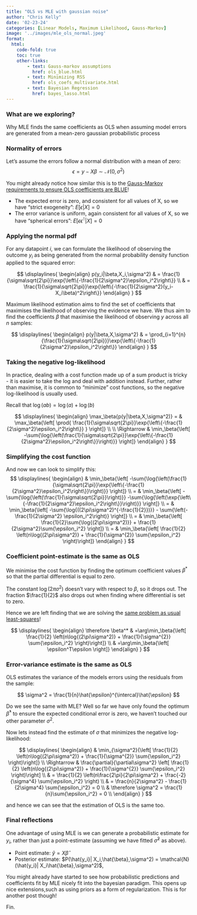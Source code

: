 ```yaml
---
title: "OLS vs MLE with gaussian noise"
author: "Chris Kelly"
date: '02-23-24'
categories: [Linear Models, Maximum Likelihood, Gauss-Markov]
image: '../images/mle_ols_normal.jpeg'
format:
  html:
    code-fold: true
    toc: true
    other-links:
        - text: Gauss-markov assumptions
          href: ols_blue.html
        - text: Minimizing RSS
          href: ols_coefs_multivariate.html
        - text: Bayesian Regression
          href: bayes_lasso.html
---
```


::: {.callout-tip}
### What are we exploring?
Why MLE finds the same coefficients as OLS when assuming model errors are generated from a mean-zero gaussian probabilistic process
:::

### Normality of errors

Let's assume the errors follow a normal distribution with a mean of zero:
$$
\epsilon  = y - X\beta \sim \mathcal{N}(0,\sigma^2)
$$

<!-- :::{.column-margin}
Recall that $y$ is a vector of outcomes across all $n$ samples. For any sample $i$, its observed outcome $y_i$ is predicted from $X_i$ via global coefficients $\beta$.
::: -->

You might already notice how similar this is to the [Gauss-Markov requirements to ensure OLS coefficients are BLUE](ols_blue.html)!

* The expected error is zero, and consistent for all values of X, so we have "strict exogeneity": $E[\epsilon|X] = 0$
* The error variance is uniform, again consistent for all values of X, so we have "spherical errors": $E[\epsilon\epsilon^{\intercal}|X] = 0$

### Applying the normal pdf

For any datapoint $i$, we can formulate the likelihood of observing the outcome $y_i$ as being generated from the normal probability density function applied to the squared error:

$$
\displaylines{
\begin{align}
p(y_i|\beta,X_i,\sigma^2) 
& = \frac{1}{\sigma\sqrt{2\pi}}\exp{\left\{-\frac{1}{2\sigma^2}\epsilon_i^2\right\}} \\
& = \frac{1}{\sigma\sqrt{2\pi}}\exp{\left\{-\frac{1}{2\sigma^2}(y_i-X_i\beta)^2\right\}}
\end{align}
}
$$

Maximum likelihood estimation aims to find the set of coefficients that maximises the likelihood of observing the evidence we have. We thus aim to find the coefficients $\beta$ that maximise the likelihood of observing $y$ across all $n$ samples:

$$
\displaylines{
\begin{align}
p(y|\beta,X,\sigma^2) 
& = \prod_{i=1}^{n}{\frac{1}{\sigma\sqrt{2\pi}}}\exp{\left\{-\frac{1}{2\sigma^2}\epsilon_i^2\right\}}
\end{align}
}
$$


### Taking the negative log-likelihood

In practice, dealing with a cost function made up of a sum product is tricky - it is easier to take the log and deal with addition instead. Further, rather than maximise, it is common to "minimize" cost functions, so the negative log-likelihood is usually used.

:::{.column-margin}
Recall that $\log{\left(ab\right)} = \log{\left(a\right)} + \log{\left(b\right)}$
:::

$$
\displaylines{
\begin{align}
\max_\beta{p(y|\beta,X,\sigma^2)} 
= & 
\max_\beta{\left[ \prod{ \frac{1}{\sigma\sqrt{2\pi}}\exp{\left\{-\frac{1}{2\sigma^2}\epsilon_i^2\right\}} } \right]}
\\ \\ \Rightarrow & 
\min_\beta{\left[ -\sum{\log{\left(\frac{1}{\sigma\sqrt{2\pi}}\exp{\left\{-\frac{1}{2\sigma^2}\epsilon_i^2\right\}}\right)}} \right]}
\end{align}
}
$$

### Simplifying the cost function

And now we can look to simplify this:
$$
\displaylines{
\begin{align}
& \min_\beta{\left[ -\sum{\log{\left(\frac{1}{\sigma\sqrt{2\pi}}\exp{\left\{-\frac{1}{2\sigma^2}\epsilon_i^2\right\}}\right)}} \right]}
\\ = & \min_\beta{\left[ -\sum{\log{\left(\frac{1}{\sigma\sqrt{2\pi}}\right)}} -\sum{\log{\left(\exp{\left\{-\frac{1}{2\sigma^2}\epsilon_i^2\right\}}\right)}} \right]} 
\\ = & \min_\beta{\left[ -\sum{\log{((2\pi\sigma^2)^{-\frac{1}{2}})}} - \sum{\left(-\frac{1}{2\sigma^2} \epsilon_i^2\right)} \right]} 
\\ = & \min_\beta{\left[ \frac{1}{2}\sum{\log{(2\pi\sigma^2)}} + \frac{1}{2\sigma^2}\sum{\epsilon_i^2} \right]} 
\\ = & \min_\beta{\left[ \frac{1}{2} \left(n\log{(2\pi\sigma^2)} + \frac{1}{\sigma^{2}} \sum{\epsilon_i^2}  \right)\right]} 
\end{align}
}
$$

### Coefficient point-estimate is the same as OLS

We minimise the cost function by finding the optimum coefficient values $\beta^*$ so that the partial differential is equal to zero.

The constant $\log{(2\pi\sigma^2)}$ doesn't vary with respect to $\beta$, so it drops out. The fraction $\frac{1}{2}$ also drops out when finding where differential is set to zero.

Hence we are left finding that we are solving the [same problem as usual least-squares](ols_coefs_multivariate.html)!

$$
\displaylines{
\begin{align}
\therefore \beta^* & =\arg\min_\beta{\left[ \frac{1}{2} \left(n\log{(2\pi\sigma^2)} + \frac{1}{\sigma^{2}} \sum{\epsilon_i^2}  \right)\right]}
\\ & =\arg\min_\beta{\left[ \epsilon^T\epsilon \right]}
\end{align}
}
$$

### Error-variance estimate is the same as OLS

OLS estimates the variance of the models errors using the residuals from the sample:

$$
\sigma^2 = \frac{1}{n}\hat{\epsilon}^{\intercal}\hat{\epsilon}
$$

Do we see the same with MLE? Well so far we have only found the optimum $\hat{\beta}^*$ to ensure the expected conditional error is zero, we haven't touched our other parameter $\sigma^2$.

Now lets instead find the estimate of $\sigma$ that minimizes the negative log-likelihood:

$$
\displaylines{
\begin{align}
& \min_{\sigma^2}{\left[ \frac{1}{2} \left(n\log{(2\pi\sigma^2)} + \frac{1}{\sigma^{2}} \sum{\epsilon_i^2}  \right)\right]} \\
\Rightarrow &
\frac{\partial}{\partial\sigma^2}
\left[ \frac{1}{2} \left(n\log{(2\pi\sigma^2)} + \frac{1}{\sigma^{2}} \sum{\epsilon_i^2}  \right)\right]
\\ & =
\frac{1}{2} \left(n\frac{2\pi}{2\pi\sigma^2} + \frac{-2}{\sigma^4} \sum{\epsilon_i^2}  \right)
\\ & =
\frac{n}{2\sigma^2} - \frac{1}{2\sigma^4} \sum{\epsilon_i^2} = 0 \\
& \therefore \sigma^2 = \frac{1}{n}\sum{\epsilon_i^2} = 0 \\
\end{align}
}
$$

and hence we can see that the estimation of OLS is the same too.

### Final reflections

One advantage of using MLE is we can generate a probabilistic estimate for $y_i$, rather than just a point-estimate (assuming we have fitted $\hat{\sigma}^2$ as above). 

* Point estimate: $\hat{y} = X\hat{\beta}$
* Posterior estimate: $P(\hat{y_i}| X_i,\hat{\beta},\sigma^2) = \mathcal{N}(\hat{y_i}| X_i\hat{\beta},\sigma^2)$,

You might already have started to see how probabilistic predictions and coefficients fit by MLE nicely fit into the bayesian paradigm. This opens up nice extensions,such as using priors as a form of regularization. This is for another post though!

Fin.